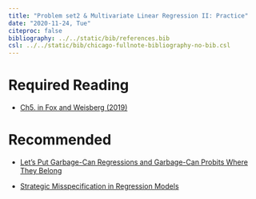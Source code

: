 ---
title: "Problem set2 & Multivariate Linear Regression II: Practice"
date: "2020-11-24, Tue"
citeproc: false
bibliography: ../../static/bib/references.bib
csl: ../../static/bib/chicago-fullnote-bibliography-no-bib.csl
---

# Required Reading

- <i class="fas fa-book"></i> [Ch5. in Fox and Weisberg (2019)](readings/John Fox, Sanford Weisberg - An R Companion to Applied Regression 2019, SAGE.pdf)

# Recommended

- <i class="fas fa-file-pdf"></i> [Let's Put Garbage-Can Regressions and Garbage-Can Probits Where They Belong](https://www.dropbox.com/s/wbef2bq0wfakm1e/w5_Let%27s%20Put%20Garbage-Can%20Regressions%20and%20Garbage-Can%20Probits%20Where%20They%20Belong.pdf?dl=0)

- <i class="fas fa-file-pdf"></i> [Strategic Misspecification in Regression Models](https://www.dropbox.com/s/wbef2bq0wfakm1e/w5_Let%27s%20Put%20Garbage-Can%20Regressions%20and%20Garbage-Can%20Probits%20Where%20They%20Belong.pdf?dl=0)
